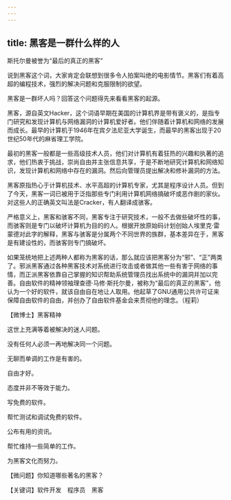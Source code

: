 ```yaml
---
---
---
```

title: 黑客是一群什么样的人
---




斯托尔曼被誉为“最后的真正的黑客”



说到黑客这个词，大家肯定会联想到很多令人拍案叫绝的电影情节。黑客们有着高超的编程技术，强烈的解决问题和克服限制的欲望。

黑客是一群坏人吗？回答这个问题得先来看看黑客的起源。



黑客，源自英文Hacker，这个词语早期在美国的计算机界是带有褒义的，是指专门研究和发现计算机与网络漏洞的计算机爱好者。他们伴随着计算机和网络的发展而成长。最早的计算机于1946年在宾夕法尼亚大学诞生，而最早的黑客出现于20世纪50年代的麻省理工学院。

最初的黑客一般都是一些高级技术人员，他们对计算机有着狂热的兴趣和执著的追求，他们热衷于挑战，崇尚自由并主张信息共享，于是不断地研究计算机和网络知识，发现计算机和网络中存在的漏洞。然后向管理员提出解决和修补漏洞的方法。

黑客原指热心于计算机技术、水平高超的计算机专家，尤其是程序设计人员。但到了今天，黑客一词已被用于泛指那些专门利用计算机网络搞破坏或恶作剧的家伙。对这些人的正确英文叫法是Cracker，有人翻译成骇客。

严格意义上，黑客和骇客不同，黑客专注于研究技术，一般不去做些破坏性的事，而骇客则是专门以破坏计算机为目的的人。根据开放原始码计划创始人埃里克·雷蒙德对此字的解释，黑客与骇客是分属两个不同世界的族群，基本差异在于，黑客是有建设性的，而骇客则专门搞破坏。

如果笼统地把上述两种人都称为黑客的话，那么就应该把黑客分为“邪”、“正”两类了。邪派黑客通过各种黑客技术对系统进行攻击或者做其他一些有害于网络的事情，而正派黑客依靠自己掌握的知识帮助系统管理员找出系统中的漏洞并加以完善。自由软件的精神领袖理查德·马修·斯托尔曼，被称为“最后的真正的黑客”，他认为一个好的软件，就该自由自在地让人取用。他起草了GNU通用公共许可证来保障自由软件的自由，并创办了自由软件基金会来贯彻他的理念。（程莉）





【微博士】黑客精神



这世上充满等着被解决的迷人问题。

没有任何人必须一再地解决同一个问题。

无聊而单调的工作是有害的。

自由才好。

态度并非不等效于能力。

写免费的软件。

帮忙测试和调试免费的软件。

公布有用的资讯。

帮忙维持一些简单的工作。

为黑客文化而努力。

【微问题】你知道哪些著名的黑客？

【关键词】软件开发　程序员　黑客